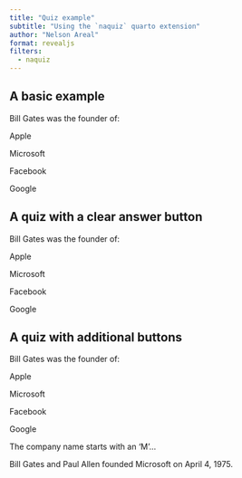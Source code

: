 ```yaml
---
title: "Quiz example"
subtitle: "Using the `naquiz` quarto extension"
author: "Nelson Areal"
format: revealjs
filters:
  - naquiz
---
```


## A basic example

:::::{.question}
Bill Gates was the founder of:

::::{.choices}

:::{.choice}
Apple
:::  

:::{.choice .correct-choice}
Microsoft
:::

:::{.choice}
Facebook  
:::

:::{.choice}
Google   
:::

::::
:::::


## A quiz with a clear answer button

:::::{.question}
Bill Gates was the founder of:

::::{.choices}

:::{.choice}
Apple
:::  

:::{.choice .correct-choice}
Microsoft
:::

:::{.choice}
Facebook  
:::

:::{.choice}
Google   
:::

:::{.button-clear title="Clear answer" button-class="btn btn-light btn-xs"}
:::

::::
:::::




## A quiz with additional buttons

:::::{.question}
Bill Gates was the founder of:

::::{.choices}

:::{.choice}
Apple
:::  

:::{.choice .correct-choice}
Microsoft
:::

:::{.choice}
Facebook  
:::

:::{.choice}
Google   
:::

:::{.button-clear title="Clear answer" button-class=""}
:::

::::
:::::


:::{.button-hint title="Show hint" button-class=""}
The company name starts with an 'M'...
:::

:::{.button-answer title="Show Answer" button-class=""}
Bill Gates and Paul Allen founded Microsoft on April 4, 1975.
:::




